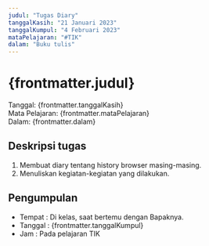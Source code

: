 ```yaml
---
judul: "Tugas Diary"
tanggalKasih: "21 Januari 2023"
tanggalKumpul: "4 Februari 2023"
mataPelajaran: "#TIK"
dalam: "Buku tulis"
---
```

# {frontmatter.judul}
Tanggal: {frontmatter.tanggalKasih}  
Mata Pelajaran: {frontmatter.mataPelajaran}  
Dalam: {frontmatter.dalam}  


## Deskripsi tugas
1. Membuat diary tentang history browser masing-masing.
2. Menuliskan kegiatan-kegiatan yang dilakukan.


## Pengumpulan
- Tempat : Di kelas, saat bertemu dengan Bapaknya.
- Tanggal : {frontmatter.tanggalKumpul}
- Jam   : Pada pelajaran TIK